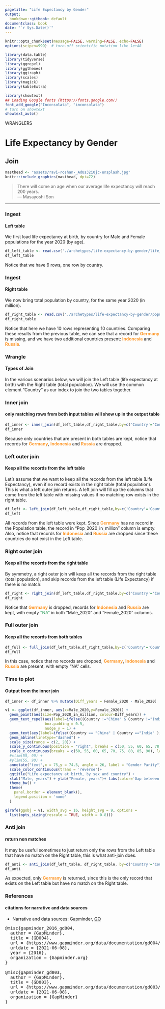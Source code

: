 ```yaml
---
pagetitle: "Life Expectancy by Gender"
output:
  bookdown::gitbook: default
documentclass: book
date: "`r Sys.Date()`"
---
```


```r

knitr::opts_chunk$set(message=FALSE, warning=FALSE, echo=FALSE)
options(scipen=999)  # turn-off scientific notation like 1e+48

library(data.table)
library(tidyverse)
library(ggrepel)
library(ggthemes)
library(ggiraph)
library(scales)
library(magick)
library(kableExtra)

library(showtext)
## Loading Google fonts (https://fonts.google.com/)
font_add_google("Inconsolata", "inconsolata")
# turn on showtext
showtext_auto()

```

WRANGLERS  

# Life Expectancy by Gender
## Join

```r

masthead <- "assets/ravi-roshan-_AdUs32i0jc-unsplash.jpg"
knitr::include_graphics(masthead, dpi=72)

```


> There will come an age when our average life expectancy will reach 200 years.\
--- Masayoshi Son\


***

### Ingest
#### Left table

We first load life expectancy at birth, by country for Male and Female populations for the year 2020 (by age).

```r

df_left_table <- read.csv('./archetypes/life-expectancy-by-gender/life_expectancy_by_gender_year2020.csv', header = TRUE, stringsAsFactors = FALSE)
df_left_table

```

Notice that we have 9 rows, one row by country.

### Ingest
#### Right table

We now bring total population by country, for the same year 2020 (in million).

```r

df_right_table <- read.csv('./archetypes/life-expectancy-by-gender/population_top20countries_year2020.csv', header = TRUE, stringsAsFactors = FALSE)
df_right_table

```


Notice that here we have 10 rows representing 10 countries. Comparing these results from the previous table, we can see that a record for <span style="color: #FE9A2E;font-weight:bold">Germany</span> is missing, and we have two additional countries present: <span style="color: #FE9A2E;font-weight:bold">Indonesia</span> and <span style="color: #FE9A2E;font-weight:bold">Russia</span>.

### Wrangle
#### Types of Join

In the various scenarios below, we will join the Left table (life expectancy at birth) with the Right table (total population). We will use the common element "Country" as our index to join the two tables together.

### Inner join
#### only matching rows from both input tables will show up in the output table


```r

df_inner <- inner_join(df_left_table,df_right_table,by=c('Country'='Country'))
df_inner

```


Because only countries that are present in both tables are kept, notice that records for <span style="color: #FE9A2E;font-weight:bold">Germany</span>, <span style="color: #FE9A2E;font-weight:bold">Indonesia</span> and <span style="color: #FE9A2E;font-weight:bold">Russia</span> are dropped.

### Left outer join
#### Keep all the records from the left table


Let's assume that we want to keep all the records from the left table (Life Expectancy), even if no record exists in the right table (total population). This is what a left outer join returns. A left join will fill up the columns that come from the left table with missing values if no matching row exists in the right table.


```r

df_left <- left_join(df_left_table,df_right_table,by=c('Country'='Country'))
df_left

```

All records from the left table were kept. Since <span style="color: #FE9A2E;font-weight:bold">Germany</span> has no record in the Population table, the record in "Pop_2020_in_million" column is empty. Also, notice that records for <span style="color: #FE9A2E;font-weight:bold">Indonesia</span> and <span style="color: #FE9A2E;font-weight:bold">Russia</span> are dropped since these countries do not exist in the Left table.

### Right outer join
#### Keep all the records from the right table

By symmetry, a right outer join will keep all the records from the right table (total population), and skip records from the left table (Life Expectancy) if there is no match:


```r

df_right <- right_join(df_left_table,df_right_table,by=c('Country'='Country'))
df_right

```


Notice that <span style="color: #FE9A2E;font-weight:bold">Germany</span> is dropped, records for <span style="color: #FE9A2E;font-weight:bold">Indonesia</span> and <span style="color: #FE9A2E;font-weight:bold">Russia</span> are kept, with empty <span style="color:#39a364">"NA"</span> in both "Male_2020" and "Female_2020" columns.

### Full outer join
#### Keep all the records from both tables


```r

df_full <- full_join(df_left_table,df_right_table,by=c('Country'='Country'))
df_full

```


In this case, notice that no records are dropped, <span style="color: #FE9A2E;font-weight:bold">Germany</span>, <span style="color: #FE9A2E;font-weight:bold">Indonesia</span> and <span style="color: #FE9A2E;font-weight:bold">Russia</span> are present, with empty "NA" cells.

### Time to plot
#### Output from the inner join

```r

df_inner <- df_inner %>% mutate(Diff_years = Female_2020 - Male_2020)

v1 <- ggplot(df_inner, aes(x=Male_2020,y=Female_2020)) +
  geom_point(aes(size=Pop_2020_in_million, colour=Diff_years)) +
  geom_text_repel(aes(label=ifelse((Country !="China" & Country !="India" ),Country, "")),nudge_x = .15,
                  box.padding = 0.5,
                  nudge_y = 1) +
  geom_text(aes(label=ifelse((Country == "China" | Country =="India" ),Country, "")), colour="white") +
  geom_abline(linetype="dashed") + 
  scale_size(range = c(2, 20)) + 
  scale_y_continuous(position = "right", breaks = c(50, 55, 60, 65, 70, 75, 80, 85, 90))+ 
  scale_x_continuous(breaks = c(50, 55, 60, 65, 70, 75, 80, 85, 90), labels = comma)+
  #xlim(55, 90) +
  #ylim(55, 90) +
  annotate("text",x = 75,y = 74.5, angle = 26, label = "Gender Parity") +
  scale_color_continuous(trans = 'reverse')+ 
  ggtitle("Life expectancy at birth, by sex and country") +
  xlab("Male, years") + ylab("Female, years")+ labs(color='Gap between the sexes') + labs(size='Population (million)') +
  theme_bw() +
  theme(
    panel.border = element_blank(),
    legend.position = 'none'
  )

girafe(ggobj = v1, width_svg = 16, height_svg = 9, options =
  list(opts_sizing(rescale = TRUE, width = 0.8)))

```


### Anti join
#### return non matches

It may be useful sometimes to just return only the rows from the Left table that have no match on the Right table, this is what anti-join does. 

```r

df_anti <- anti_join(df_left_table, df_right_table, by=c('Country'='Country'))
df_anti

```


As expected, only <span style="color: #FE9A2E;font-weight:bold">Germany</span> is returned, since this is the only record that exists on the Left table but have no match on the Right table.


### References
#### citations for narrative and data sources

* Narrative and data sources: Gapminder, [GO](https://www.gapminder.org/data/){target="_blank"}

<pre>
@misc{gapminder_2016_gd004,
  author = {GapMinder},
  title = {GD004},
  url = {https://www.gapminder.org/data/documentation/gd004/},
  urldate = {2021-06-08},
  year = {2016},
  organization = {Gapminder.org}
}

@misc{gapminder_gd003,
  author = {GapMinder},
  title = {GD003},
  url = {https://www.gapminder.org/data/documentation/gd003/},
  urldate = {2021-06-08},
  organization = {GapMinder}
}
</pre>